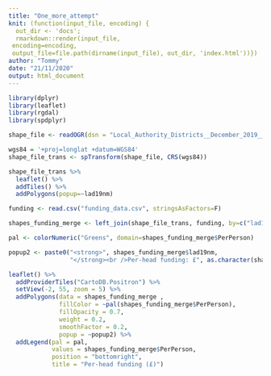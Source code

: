 ```yaml
---
title: "One_more_attempt"
knit: (function(input_file, encoding) {
  out_dir <- 'docs';
  rmarkdown::render(input_file,
 encoding=encoding,
 output_file=file.path(dirname(input_file), out_dir, 'index.html'))})
author: "Tommy"
date: "21/11/2020"
output: html_document
---
```


```r
library(dplyr)
library(leaflet)
library(rgdal)
library(spdplyr)

shape_file <- readOGR(dsn = "Local_Authority_Districts__December_2019__Boundaries_UK_BUC.shp")

wgs84 = '+proj=longlat +datum=WGS84'
shape_file_trans <- spTransform(shape_file, CRS(wgs84))

shape_file_trans %>% 
  leaflet() %>% 
  addTiles() %>% 
  addPolygons(popup=~lad19nm)

funding <- read.csv("funding_data.csv", stringsAsFactors=F)

shapes_funding_merge <- left_join(shape_file_trans, funding, by=c("lad19cd"="ons_code"))

pal <- colorNumeric("Greens", domain=shapes_funding_merge$PerPerson)

popup2 <- paste0("<strong>", shapes_funding_merge$lad19nm, 
                 "</strong><br />Per-head funding: £", as.character(shapes_funding_merge$PerPerson))
```



```r
leaflet() %>%
  addProviderTiles("CartoDB.Positron") %>%
  setView(-2, 55, zoom = 5) %>% 
  addPolygons(data = shapes_funding_merge , 
              fillColor = ~pal(shapes_funding_merge$PerPerson), 
              fillOpacity = 0.7, 
              weight = 0.2, 
              smoothFactor = 0.2, 
              popup = ~popup2) %>%
  addLegend(pal = pal, 
            values = shapes_funding_merge$PerPerson, 
            position = "bottomright", 
            title = "Per-head funding (£)")
```